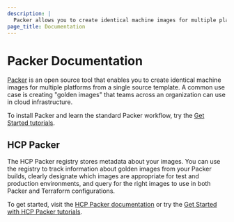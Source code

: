 ```yaml
---
description: |
  Packer allows you to create identical machine images for multiple platforms from a single source template.
page_title: Documentation
---
```


# Packer Documentation

[Packer](https://www.packer.io/) is an open source tool that enables you to create identical machine images for multiple platforms from a single source template. A common use case is creating "golden images" that teams across an organization can use in cloud infrastructure.

To install Packer and learn the standard Packer workflow, try the [Get Started tutorials](/packer/tutorials).

## HCP Packer

The HCP Packer registry stores metadata about your images. You can use the registry to track information about golden images from your Packer builds, clearly designate which images are appropriate for test and production environments, and query for the right images to use in both Packer and Terraform configurations.

To get started, visit the [HCP Packer documentation](/hcp/docs/packer) or try the [Get Started with HCP Packer tutorials](/packer/tutorials/hcp-get-started).
